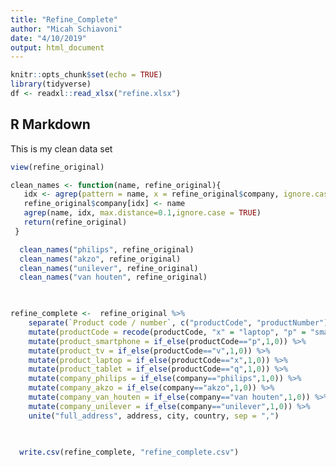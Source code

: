 ---
title: "Refine_Complete"
author: "Micah Schiavoni"
date: "4/10/2019"
output: html_document
---

```{r setup, include=FALSE}
knitr::opts_chunk$set(echo = TRUE)
library(tidyverse)
df <- readxl::read_xlsx("refine.xlsx")
```

## R Markdown

This is my clean data set 

```{r cleandf}


view(refine_original)

clean_names <- function(name, refine_original){
   idx <- agrep(pattern = name, x = refine_original$company, ignore.case = TRUE, value = FALSE, max.distance = 1)
   refine_original$company[idx] <- name
   agrep(name, idx, max.distance=0.1,ignore.case = TRUE) 
   return(refine_original)
 }

  clean_names("philips", refine_original)
  clean_names("akzo", refine_original) 
  clean_names("unilever", refine_original) 
  clean_names("van houten", refine_original)


  
refine_complete <-  refine_original %>%
    separate(`Product code / number`, c("productCode", "productNumber"), sep="-") %>%
    mutate(productCode = recode(productCode, "x" = "laptop", "p" = "smartphone", "v" = "tv", "q" = "tablet")) %>%
    mutate(product_smartphone = if_else(productCode=="p",1,0)) %>%
    mutate(product_tv = if_else(productCode=="v",1,0)) %>%
    mutate(product_laptop = if_else(productCode=="x",1,0)) %>%
    mutate(product_tablet = if_else(productCode=="q",1,0)) %>%
    mutate(company_philips = if_else(company=="philips",1,0)) %>%
    mutate(company_akzo = if_else(company=="akzo",1,0)) %>%
    mutate(company_van_houten = if_else(company=="van houten",1,0)) %>%
    mutate(company_unilever = if_else(company=="unilever",1,0)) %>%
    unite("full_address", address, city, country, sep = ",")


  
  write.csv(refine_complete, "refine_complete.csv")
  
```

